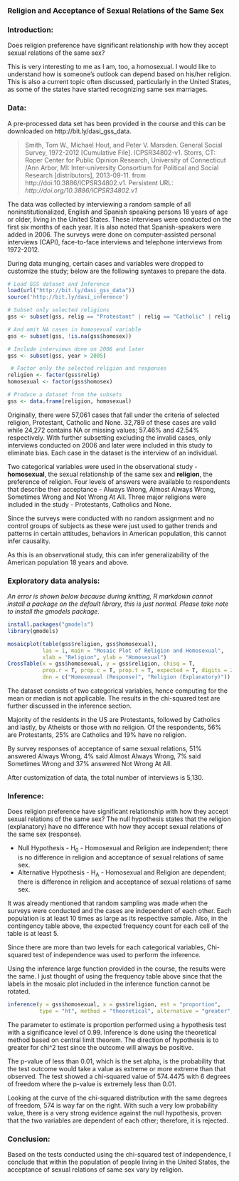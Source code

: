 ### Religion and Acceptance of Sexual Relations of the Same Sex

### Introduction:

Does religion preference have significant relationship with how they accept sexual relations of the same sex?

This is very interesting to me as I am, too, a homosexual. I would like to understand how is someone's outlook can depend based on his/her religion. This is also a current topic often discussed, particularly in the United States, as some of the states have started recognizing same sex marriages.

### Data:

A pre-processed data set has been provided in the course and this can be downloaded on http://bit.ly/dasi_gss_data. 

>Smith, Tom W., Michael Hout, and Peter V. Marsden. General Social Survey, 1972-2012 [Cumulative File]. ICPSR34802-v1. Storrs, CT: Roper Center for Public Opinion Research, University of Connecticut /Ann Arbor, MI: Inter-university Consortium for Political and Social Research [distributors], 2013-09-11. from http://doi:10.3886/ICPSR34802.v1. Persistent URL: *http://doi.org/10.3886/ICPSR34802.v1*

The data was collected by interviewing a random sample of all noninstitutionalized, English and Spanish speaking persons 18 years of age or older, living in the United States. These interviews were conducted on the first six months of each year. It is also noted that Spanish-speakers were added in 2006. The surveys were done on computer-assisted personal interviews (CAPI), face-to-face interviews and telephone interviews from 1972-2012.

During data munging, certain cases and variables were dropped to customize the study; below are the following syntaxes to prepare the data.

```r
# Load GSS dataset and Inference
load(url("http://bit.ly/dasi_gss_data"))
source('http://bit.ly/dasi_inference')

# Subset only selected religions
gss <- subset(gss, relig == "Protestant" | relig == "Catholic" | relig == "None") 

# And omit NA cases in homosexual variable 
gss <- subset(gss, !is.na(gss$homosex)) 

# Include interviews done on 2006 and later
gss <- subset(gss, year > 2005) 

 # Factor only the selected religion and responses
religion <- factor(gss$relig)
homosexual <- factor(gss$homosex) 

# Produce a dataset from the subsets
gss <- data.frame(religion, homosexual) 
```

Originally, there were 57,061 cases that fall under the criteria of selected religion, Protestant, Catholic and None. 32,789 of these cases are valid while 24,272 contains NA or missing values; 57.46% and 42.54% respectively. With further subsetting excluding the invalid cases, only interviews conducted on 2006 and later were included in this study to eliminate bias. Each case in the dataset is the interview of an individual.

Two categorical variables were used in the observational study - **homosexual**, the sexual relationship of the same sex and **religion**, the preference of religion. Four levels of answers were available to respondents that describe their acceptance - Always Wrong, Almost Always Wrong, Sometimes Wrong and Not Wrong At All. Three major religions were included in the study - Protestants, Catholics and None.

Since the surveys were conducted with no random assignment and no control groups of subjects as these were just used to gather trends and patterns in certain attitudes, behaviors in American population, this cannot infer causality.

As this is an observational study, this can infer generalizability of the American population 18 years and above. 

### Exploratory data analysis:
*An error is shown below because during knitting, R markdown cannot install a package on the default library, this is just normal. Please take note to install the gmodels package.*
```r
install.packages("gmodels")
library(gmodels)
```

```r
mosaicplot(table(gss$religion, gss$homosexual), 
           las = 1, main = "Mosaic Plot of Religion and Homosexual", 
           xlab = "Religion", ylab = "Homosexual")
CrossTable(x = gss$homosexual, y = gss$religion, chisq = T,
           prop.r = T, prop.c = T, prop.t = T, expected = T, digits = 2, 
           dnn = c("Homosexual (Response)", "Religion (Explanatory)"))
```

The dataset consists of two categorical variables, hence computing for the mean or median is not applicable. The results in the chi-squared test are further discussed in the inference section.

Majority of the residents in the US are Protestants, followed by Catholics and lastly, by Atheists or those with no religion. Of the respondents, 56% are Protestants, 25% are Catholics and 19% have no religion. 

By survey responses of acceptance of same sexual relations, 51% answered Always Wrong, 4% said Almost Always Wrong, 7% said Sometimes Wrong and 37% answered Not Wrong At All. 

After customization of data, the total number of interviews is 5,130.

### Inference:

Does religion preference have significant relationship with how they accept sexual relations of the same sex? The null hypothesis states that the religion (explanatory) have no difference with how they accept sexual relations of the same sex (response).

* Null Hypothesis - H<sub>0</sub> - Homosexual and Religion are independent; there is no difference in religion and acceptance of sexual relations of same sex.
* Alternative Hypothesis - H<sub>A</sub> - Homosexual and Religion are dependent; there is difference in religion and acceptance of sexual relations of same sex.

It was already mentioned that random sampling was made when the surveys were conducted and the cases are independent of each other. Each population is at least 10 times as large as its respective sample. Also, in the contingency table above, the expected frequency count for each cell of the table is at least 5.

Since there are more than two levels for each categorical variables, Chi-squared test of independence was used to perform the inference.

Using the inference large function provided in the course, the results were the same. I just thought of using the frequency table above since that the labels in the mosaic plot included in the inference function cannot be rotated.

```r
inference(y = gss$homosexual, x = gss$religion, est = "proportion", 
          type = "ht", method = "theoretical", alternative = "greater", siglevel = 0.99)
```

The parameter to estimate is proportion performed using a hypothesis test with a significance level of 0.99. Inference is done using the theoretical method based on central limit theorem. The direction of hypothesis is to greater for chi^2 test since the outcome will always be positive.

The p-value of less than 0.01, which is the set alpha, is the probability that the test outcome would take a value as extreme or more extreme than that observed. The test showed a chi-squared value of 574.4475 with 6 degrees of freedom where the p-value is extremely less than 0.01.

Looking at the curve of the chi-squared distribution with the same degrees of freedom, 574 is way far on the right. With such a very low probability value, there is a very strong evidence against the null hypothesis, proven that the two variables are dependent of each other; therefore, it is rejected.

### Conclusion:

Based on the tests conducted using the chi-squared test of independence, I conclude that within the population of people living in the United States, the acceptance of sexual relations of same sex vary by religion.